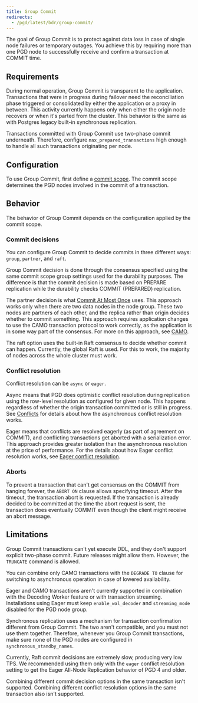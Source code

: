 ```yaml
---
title: Group Commit
redirects:
  - /pgd/latest/bdr/group-commit/
---
```


The goal of Group Commit is to protect against data loss
in case of single node failures or temporary outages. You achieve this
by requiring more than one PGD node to successfully receive and
confirm a transaction at COMMIT time.

## Requirements

During normal operation, Group Commit is transparent to the
application. Transactions that were in progress during failover need the
reconciliation phase triggered or consolidated by either the application or a
proxy in between. This activity currently happens only when either the origin node
recovers or when it's parted from the cluster. This behavior is the same as with
Postgres legacy built-in synchronous replication.

Transactions committed with Group Commit use two-phase commit underneath.
Therefore, configure `max_prepared_transactions` high enough to handle all such
transactions originating per node.

## Configuration

To use Group Commit, first define a [commit scope](commit-scopes). The commit scope
determines the PGD nodes involved in the commit of a transaction.

## Behavior

The behavior of Group Commit depends on the configuration applied by the commit
scope.

### Commit decisions

You can configure Group Commit to decide commits in three different ways: `group`,
`partner`, and `raft`.

Group Commit decision is done through the consensus specified using the same
commit scope group settings used for the durability purposes. The difference
is that the commit decision is made based on PREPARE replication while the
durability checks COMMIT (PREPARED) replication.

The partner decision is what [Commit At Most Once](camo) uses. This approach
works only when there are two data nodes in the node group. These two nodes are
partners of each other, and the replica rather than origin decides whether
to commit something. This approach requires application changes to use
the CAMO transaction protocol to work correctly, as the application is in some way
part of the consensus. For more on this approach, see [CAMO](camo).

The raft option uses the built-in Raft consensus to decide whether
commit can happen. Currently, the global Raft is used. For this to work, the majority
of nodes across the whole cluster must work.

### Conflict resolution

Conflict resolution can be `async` or `eager`.

Async means that PGD does optimistic conflict resolution during replication using the row-level resolution as configured for given node. This happens regardless of whether the origin transaction committed or is still in progress. See
[Conflicts](../consistency/conflicts) for details about
how the asynchronous conflict resolution works.

Eager means that conflicts are resolved eagerly (as part of agreement on COMMIT),
and conflicting transactions get aborted with a serialization error. This approach
provides greater isolation than the asynchronous resolution at the price of
performance. For the details about how Eager conflict resolution works, see
[Eager conflict resolution](../consistency/eager).

### Aborts

To prevent a transaction that can't get consensus on the COMMIT from hanging
forever, the `ABORT ON` clause allows specifying timeout. After the timeout, the
transaction abort is requested. If the transaction is already
decided to be committed at the time the abort request is sent, the transaction
does eventually COMMIT even though the client might receive an abort message.

## Limitations

Group Commit transactions can't yet execute DDL,
and they don't support explicit two-phase commit. Future releases might allow them.
However, the `TRUNCATE` command is allowed.

You can combine only CAMO transactions with the `DEGRADE TO` clause for switching
to asynchronous operation in case of lowered availability.

Eager and CAMO transactions aren't currently supported in combination
with the Decoding Worker feature or with transaction streaming.
Installations using Eager must keep `enable_wal_decoder` and `streaming_mode`
disabled for the PGD node group.

Synchronous replication uses a mechanism for transaction confirmation
different from Group Commit. The two aren't compatible, and you must not use
them together. Therefore, whenever you Group Commit transactions,
make sure none of the PGD nodes are configured in
`synchronous_standby_names`.

Currently, Raft commit decisions are extremely slow, producing very low TPS. We recommended 
using them only with the `eager` conflict resolution setting
to get the Eager All-Node Replication behavior of PGD 4 and older.

Combining different commit decision options in the same transaction isn't
supported. Combining different conflict resolution options in the same transaction also isn't
supported.
